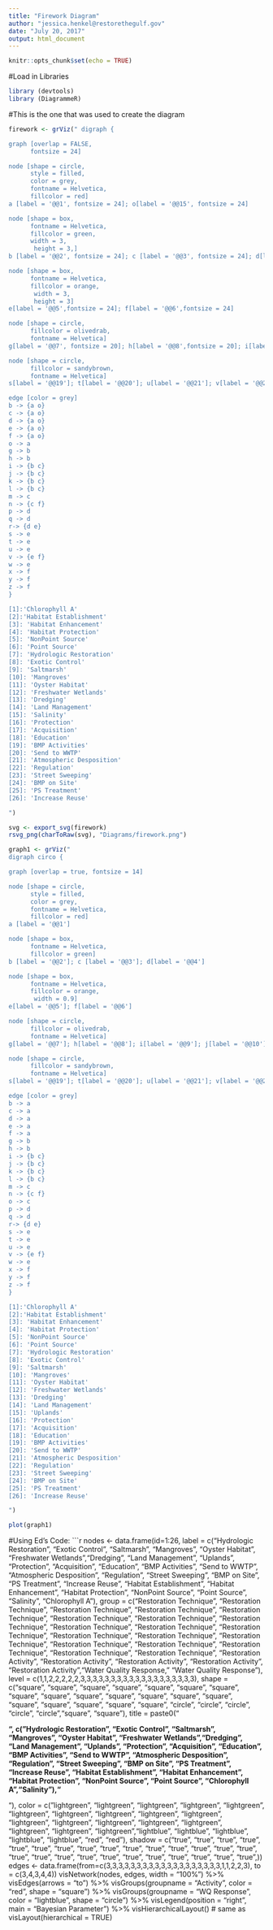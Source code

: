 ```yaml
---
title: "Firework Diagram"
author: "jessica.henkel@restorethegulf.gov"
date: "July 20, 2017"
output: html_document
---
```


```r
knitr::opts_chunk$set(echo = TRUE)
```

#Load in Libraries
```r
library (devtools)
library (DiagrammeR)
```


#This is the one that was used to create the diagram
```r
firework <- grViz(" digraph {

graph [overlap = FALSE, 
      fontsize = 24]

node [shape = circle,
      style = filled,
      color = grey,
      fontname = Helvetica,
      fillcolor = red]
a [label = '@@1', fontsize = 24]; o[label = '@@15', fontsize = 24]

node [shape = box,
      fontname = Helvetica,
      fillcolor = green,
      width = 3,
       height = 3,] 
b [label = '@@2', fontsize = 24]; c [label = '@@3', fontsize = 24]; d[label = '@@4',fontsize = 24]

node [shape = box,
      fontname = Helvetica,
      fillcolor = orange,
       width = 3,
       height = 3] 
e[label = '@@5',fontsize = 24]; f[label = '@@6',fontsize = 24]

node [shape = circle,
      fillcolor = olivedrab,
      fontname = Helvetica]
g[label = '@@7', fontsize = 20]; h[label = '@@8',fontsize = 20]; i[label = '@@9',fontsize = 20]; j[label = '@@10',fontsize = 20]; k[label = '@@11',fontsize = 20]; l[label = '@@12',fontsize = 20]; m[label = '@@13',fontsize = 20]; n[label = '@@14',fontsize = 20]; p[label = '@@16',fontsize = 20]; q[label = '@@17',fontsize = 20]; r[label = '@@18',fontsize = 20]

node [shape = circle,
      fillcolor = sandybrown,
      fontname = Helvetica]
s[label = '@@19']; t[label = '@@20']; u[label = '@@21']; v[label = '@@22']; w[label = '@@23']; x[label = '@@24']; y[label = '@@25']; z[label = '@@26']; 

edge [color = grey]
b -> {a o}
c -> {a o}
d -> {a o}
e -> {a o}
f -> {a o}
o -> a
g -> b
h -> b
i -> {b c}
j -> {b c}
k -> {b c}
l -> {b c}
m -> c
n -> {c f}
p -> d
q -> d
r-> {d e}
s -> e
t -> e
u -> e
v -> {e f}
w -> e
x -> f
y -> f
z -> f
}

[1]:'Chlorophyll A'
[2]:'Habitat Establishment'
[3]: 'Habitat Enhancement' 
[4]: 'Habitat Protection' 
[5]: 'NonPoint Source'
[6]: 'Point Source'
[7]: 'Hydrologic Restoration' 
[8]: 'Exotic Control'
[9]: 'Saltmarsh'
[10]: 'Mangroves'
[11]: 'Oyster Habitat'
[12]: 'Freshwater Wetlands' 
[13]: 'Dredging' 
[14]: 'Land Management'
[15]: 'Salinity'
[16]: 'Protection'
[17]: 'Acquisition'
[18]: 'Education'
[19]: 'BMP Activities'
[20]: 'Send to WWTP'
[21]: 'Atmospheric Desposition'
[22]: 'Regulation'
[23]: 'Street Sweeping'
[24]: 'BMP on Site'
[25]: 'PS Treatment'
[26]: 'Increase Reuse'  

")

svg <- export_svg(firework)
rsvg_png(charToRaw(svg), "Diagrams/firework.png")
```

```r
graph1 <- grViz("
digraph circo {

graph [overlap = true, fontsize = 14]

node [shape = circle,
      style = filled,
      color = grey,
      fontname = Helvetica,
      fillcolor = red]
a [label = '@@1']

node [shape = box,
      fontname = Helvetica,
      fillcolor = green] 
b [label = '@@2']; c [label = '@@3']; d[label = '@@4']

node [shape = box,
      fontname = Helvetica,
      fillcolor = orange,
       width = 0.9] 
e[label = '@@5']; f[label = '@@6']

node [shape = circle,
      fillcolor = olivedrab,
      fontname = Helvetica]
g[label = '@@7']; h[label = '@@8']; i[label = '@@9']; j[label = '@@10']; k[label = '@@11']; l[label = '@@12']; m[label = '@@13']; n[label = '@@14']; o[label = '@@15']; p[label = '@@16']; q[label = '@@17']; r[label = '@@18']

node [shape = circle,
      fillcolor = sandybrown,
      fontname = Helvetica]
s[label = '@@19']; t[label = '@@20']; u[label = '@@21']; v[label = '@@22']; w[label = '@@23']; x[label = '@@24']; y[label = '@@25']; z[label = '@@26']; 

edge [color = grey]
b -> a
c -> a
d -> a
e -> a
f -> a
g -> b
h -> b
i -> {b c}
j -> {b c}
k -> {b c}
l -> {b c}
m -> c
n -> {c f}
o -> c
p -> d
q -> d
r-> {d e}
s -> e
t -> e
u -> e
v -> {e f}
w -> e
x -> f
y -> f
z -> f
}

[1]:'Chlorophyll A'
[2]:'Habitat Establishment'
[3]: 'Habitat Enhancement' 
[4]: 'Habitat Protection' 
[5]: 'NonPoint Source'
[6]: 'Point Source'
[7]: 'Hydrologic Restoration' 
[8]: 'Exotic Control'
[9]: 'Saltmarsh'
[10]: 'Mangroves'
[11]: 'Oyster Habitat'
[12]: 'Freshwater Wetlands' 
[13]: 'Dredging' 
[14]: 'Land Management'
[15]: 'Uplands' 
[16]: 'Protection'
[17]: 'Acquisition'
[18]: 'Education'
[19]: 'BMP Activities'
[20]: 'Send to WWTP'
[21]: 'Atmospheric Desposition'
[22]: 'Regulation'
[23]: 'Street Sweeping'
[24]: 'BMP on Site'
[25]: 'PS Treatment'
[26]: 'Increase Reuse'  

")

plot(graph1)
```

#Using Ed's Code:
```r
nodes <- data.frame(id=1:26, 
                    label = c("Hydrologic Restoration", "Exotic Control", "Saltmarsh", "Mangroves", "Oyster Habitat", "Freshwater Wetlands","Dredging", "Land Management", "Uplands", "Protection", "Acquisition", "Education", "BMP Activities", "Send to WWTP", "Atmospheric Desposition", "Regulation", "Street Sweeping", "BMP on Site", "PS Treatment", "Increase Reuse", "Habitat Establishment", "Habitat Enhancement", "Habitat Protection", "NonPoint Source", "Point Source", "Salinity", "Chlorophyll A"), 
                    group = c("Restoration Technique", "Restoration Technique", "Restoration Technique", "Restoration Technique", "Restoration Technique", "Restoration Technique", "Restoration Technique", "Restoration Technique", "Restoration Technique", "Restoration Technique", "Restoration Technique", "Restoration Technique", "Restoration Technique", "Restoration Technique", "Restoration Technique", "Restoration Technique", "Restoration Technique", "Restoration Technique", "Restoration Technique", "Restoration Activity", "Restoration Activity", "Restoration Activity", "Restoration Activity", "Restoration Activity","Water Quality Response," "Water Quality Response"),
                    level = c(1,1,2,2,2,2,2,3,3,3,3,3,3,3,3,3,3,3,3,3,3,3,3,3,3,3),
                    shape = c("square", "square", "square", "square", "square", "square", "square", "square", "square", "square", "square", "square", "square", "square", "square", "square", "square", "square", "square", "circle", "circle", "circle", "circle", "circle","square", "square"),
                    title = paste0("<p><b>", c("Hydrologic Restoration", "Exotic Control", "Saltmarsh", "Mangroves", "Oyster Habitat", "Freshwater Wetlands","Dredging", "Land Management", "Uplands", "Protection", "Acquisition", "Education", "BMP Activities", "Send to WWTP", "Atmospheric Desposition", "Regulation", "Street Sweeping", "BMP on Site", "PS Treatment", "Increase Reuse", "Habitat Establishment", "Habitat Enhancement", "Habitat Protection", "NonPoint Source", "Point Source", "Chlorophyll A","Salinity"),"</b></p>"),
                    color = c("lightgreen", "lightgreen", "lightgreen", "lightgreen", "lightgreen", "lightgreen", "lightgreen", "lightgreen", "lightgreen", "lightgreen", "lightgreen", "lightgreen", "lightgreen", "lightgreen", "lightgreen", "lightgreen", "lightgreen", "lightgreen","lightblue", "lightblue", "lightblue", "lightblue", "lightblue", "red", "red"),
                    shadow = c("true", "true", "true", "true", "true", "true", "true", "true", "true", "true", "true", "true", "true", "true", "true", "true", "true", "true", "true", "true", "true", "true", "true", "true", "true", "true",))
edges <- data.frame(from=c(3,3,3,3,3,3,3,3,3,3,3,3,3,3,3,3,3,3,3,1,1,2,2,3), to = c(3,4,3,4,4))
visNetwork(nodes, edges, width = "100%") %>%
  visEdges(arrows = "to") %>%
  visGroups(groupname = "Activity", color = "red", shape = "square") %>%
  visGroups(groupname = "WQ Response", color = "lightblue", shape = "circle") %>%
  visLegend(position = "right", main = "Bayesian Parameter") %>%
  visHierarchicalLayout() # same as   visLayout(hierarchical = TRUE) 